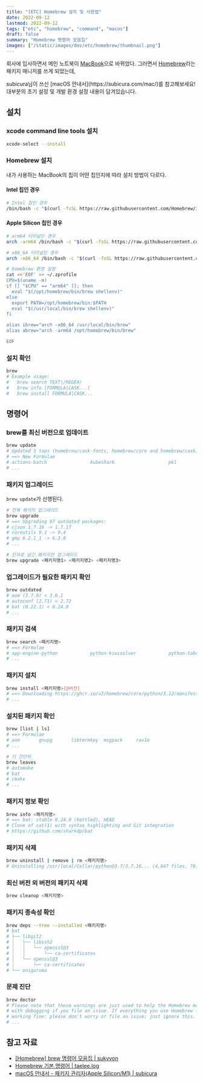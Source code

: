 ```yaml
---
title: "[ETC] Homebrew 설치 및 사용법"
date: 2022-09-12
lastmod: 2022-09-12
tags: ["etc", "homebrew", "command", "macos"]
draft: false
summary: "Homebrew 명령어 모음집"
images: ["/static/images/dev/etc/homebrew/thumbnail.png"]
---
```


회사에 입사하면서 메인 노트북이 [MacBook](https://www.apple.com/kr/mac)으로 바뀌었다. 그러면서 [Homebrew](https://brew.sh/)라는 패키지 매니저를 쓰게 되었는데,

<Tip title="MacBook을 처음 사용하시나요?">
  subicura님이 쓰신 [macOS 안내서](https://subicura.com/mac/)를 참고해보세요! 대부분의 초기 설정 및 개발 환경 설정 내용이 담겨있습니다.
</Tip>

## 설치

### xcode command line tools 설치

```bash
xcode-select --install
```

### Homebrew 설치

내가 사용하는 MacBook의 칩이 어떤 칩인지에 따라 설치 방법이 다르다.

#### Intel 칩인 경우

```bash
# Intel 칩인 경우
/bin/bash -c "$(curl -fsSL https://raw.githubusercontent.com/Homebrew/install/HEAD/install.sh)"
```

#### Apple Silicon 칩인 경우

```bash
# arm64 터미널인 경우
arch -arm64 /bin/bash -c "$(curl -fsSL https://raw.githubusercontent.com/Homebrew/install/master/install.sh)"

# x86_64 터미널인 경우
arch -x86_64 /bin/bash -c "$(curl -fsSL https://raw.githubusercontent.com/Homebrew/install/master/install.sh)"

# homebrew 환경 설정
cat <<'EOF' >> ~/.zprofile
CPU=$(uname -m)
if [[ "$CPU" == "arm64" ]]; then
  eval "$(/opt/homebrew/bin/brew shellenv)"
else
  export PATH=/opt/homebrew/bin:$PATH
  eval "$(/usr/local/bin/brew shellenv)"
fi

alias ibrew="arch -x86_64 /usr/local/bin/brew"
alias abrew="arch -arm64 /opt/homebrew/bin/brew"

EOF
```

### 설치 확인

```bash
brew
# Example usage:
#   brew search TEXT|/REGEX/
#   brew info [FORMULA|CASK...]
#   brew install FORMULA|CASK...
```

## 명령어

### brew를 최신 버전으로 업데이트

```bash
brew update
# Updated 3 taps (homebrew/cask-fonts, homebrew/core and homebrew/cask).
# ==> New Formulae
# actions-batch                kubeshark                    pkl
# ...
```

### 패키지 업그레이드

`brew update`가 선행된다.

```bash
# 전체 패키지 업그레이드
brew upgrade
# ==> Upgrading 97 outdated packages:
# cjson 1.7.16 -> 1.7.17
# coreutils 9.1 -> 9.4
# gmp 6.2.1_1 -> 6.3.0
# ...

# 인자로 넘긴 패키지만 업그레이드
brew upgrade <패키지명1> <패키지명2> <패키지명3>
```

### 업그레이드가 필요한 패키지 확인

```bash
brew outdated
# aom (3.7.0) < 3.8.1
# autoconf (2.71) < 2.72
# bat (0.22.1) < 0.24.0
# ...
```

### 패키지 검색

```bash
brew search <패키지명>
# ==> Formulae
# app-engine-python            python-kiwisolver            python-tabulate
# ...
```

### 패키지 설치

```bash
brew install <패키지명>[@버전]
# ==> Downloading https://ghcr.io/v2/homebrew/core/python/3.12/manifests/3.12.2_1
# ...
```

### 설치된 패키지 확인

```bash
brew [list | ls]
# ==> Formulae
# aom		gnupg		libtermkey	msgpack		rav1e
# ...

# 더 간단히
brew leaves
# automake
# bat
# cmake
# ...
```

### 패키지 정보 확인

```bash
brew info <패키지명>
# ==> bat: stable 0.24.0 (bottled), HEAD
# Clone of cat(1) with syntax highlighting and Git integration
# https://github.com/sharkdp/bat
```

### 패키지 삭제

```bash
brew uninstall | remove | rm <패키지명>
# Uninstalling /usr/local/Cellar/python@3.7/3.7.16... (4,847 files, 76.7MB)
```

### 최신 버전 외 버전의 패키지 삭제

```bash
brew cleanup <패키지명>
```

### 패키지 종속성 확인

```bash
brew deps --tree --installed <패키지명>
# bat
# ├── libgit2
# │   ├── libssh2
# │   │   └── openssl@3
# │   │       └── ca-certificates
# │   └── openssl@3
# │       └── ca-certificates
# └── oniguruma
```

### 문제 진단

```bash
brew doctor
# Please note that these warnings are just used to help the Homebrew maintainers
# with debugging if you file an issue. If everything you use Homebrew for is
# working fine: please don't worry or file an issue; just ignore this. Thanks!
# ...
```

## 참고 자료

- [[Homebrew] brew 명령어 모음집 | sukvvon](https://sukvvon.tistory.com/7)
- [Homebrew 기본 명령어 | taelee.log](https://velog.io/@taelee/brew-%EA%B0%84%EB%8B%A8-%EB%AA%85%EB%A0%B9%EC%96%B4)
- [macOS 안내서 - 패키지 관리자(Apple Silicon/M1) | subicura](https://subicura.com/mac/dev/apple-silicon.html)
